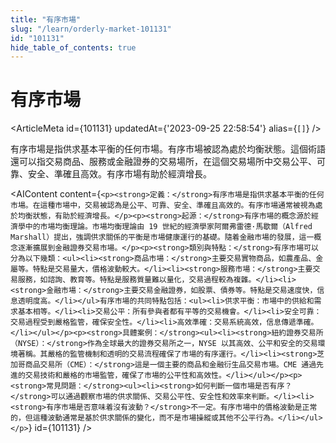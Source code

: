 ```yaml
---
title: "有序市場"
slug: "/learn/orderly-market-101131"
id: "101131"
hide_table_of_contents: true
---
```



# 有序市場

<ArticleMeta id={101131} updatedAt={'2023-09-25 22:58:54'} alias={`[]`} />
<div className='border-solid border-b border-t-0 my-4 border-[var(--ifm-color-gray-300)]' />

有序市場是指供求基本平衡的任何市場。有序市場被認為處於均衡狀態。這個術語還可以指交易商品、服務或金融證券的交易場所，在這個交易場所中交易公平、可靠、安全、準確且高效。有序市場有助於經濟增長。

<AIContent content={`<p><strong>定義：</strong>有序市場是指供求基本平衡的任何市場。在這種市場中，交易被認為是公平、可靠、安全、準確且高效的。有序市場通常被視為處於均衡狀態，有助於經濟增長。</p><p><strong>起源：</strong>有序市場的概念源於經濟學中的市場均衡理論。市場均衡理論由 19 世紀的經濟學家阿爾弗雷德·馬歇爾（Alfred Marshall）提出，強調供求關係的平衡是市場健康運行的基礎。隨着金融市場的發展，這一概念逐漸擴展到金融證券交易市場。</p><p><strong>類別與特點：</strong>有序市場可以分為以下幾類：<ul><li><strong>商品市場：</strong>主要交易實物商品，如農產品、金屬等。特點是交易量大，價格波動較大。</li><li><strong>服務市場：</strong>主要交易服務，如諮詢、教育等。特點是服務質量難以量化，交易過程較為複雜。</li><li><strong>金融市場：</strong>主要交易金融證券，如股票、債券等。特點是交易速度快，信息透明度高。</li></ul>有序市場的共同特點包括：<ul><li>供求平衡：市場中的供給和需求基本相等。</li><li>交易公平：所有參與者都有平等的交易機會。</li><li>安全可靠：交易過程受到嚴格監管，確保安全性。</li><li>高效準確：交易系統高效，信息傳遞準確。</li></ul></p><p><strong>具體案例：</strong><ul><li><strong>紐約證券交易所（NYSE）：</strong>作為全球最大的證券交易所之一，NYSE 以其高效、公平和安全的交易環境著稱。其嚴格的監管機制和透明的交易流程確保了市場的有序運行。</li><li><strong>芝加哥商品交易所（CME）：</strong>這是一個主要的商品和金融衍生品交易市場。CME 通過先進的交易技術和嚴格的市場監管，確保了市場的公平性和高效性。</li></ul></p><p><strong>常見問題：</strong><ul><li><strong>如何判斷一個市場是否有序？</strong>可以通過觀察市場的供求關係、交易公平性、安全性和效率來判斷。</li><li><strong>有序市場是否意味着沒有波動？</strong>不一定。有序市場中的價格波動是正常的，但這種波動通常是基於供求關係的變化，而不是市場操縱或其他不公平行為。</li></ul></p>`} id={101131} />
